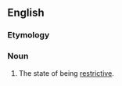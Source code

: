 ==English==

===Etymology===
{{suffix|en|restrictive|ness}}

===Noun===
{{en-noun|-}}
# The state of being [[restrictive]].